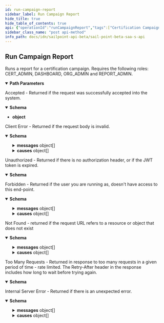 ```yaml
---
id: run-campaign-report
sidebar_label: Run Campaign Report
hide_title: true
hide_table_of_contents: true
api: {"operationId":"runCampaignReport","tags":["Certification Campaigns"],"description":"Runs a report for a certification campaign.\nRequires the following roles: CERT_ADMIN, DASHBOARD, ORG_ADMIN and REPORT_ADMIN.","parameters":[{"in":"path","name":"id","schema":{"type":"string","example":"2c91808571bcfcf80171c23e4b4221fc"},"required":true,"description":"The ID of the campaign for which report is being run."},{"in":"path","name":"type","schema":{"type":"string","enum":["CAMPAIGN_COMPOSITION_REPORT","CAMPAIGN_REMEDIATION_STATUS_REPORT","CAMPAIGN_STATUS_REPORT","CERTIFICATION_SIGNOFF_REPORT"]},"required":true,"description":"The type of the report to run."}],"responses":{"202":{"description":"Accepted - Returned if the request was successfully accepted into the system.","content":{"application/json":{"schema":{"type":"object"}}}},"400":{"description":"Client Error - Returned if the request body is invalid.","content":{"application/json":{"schema":{"type":"object","properties":{"detailCode":{"type":"string","description":"Fine-grained error code providing more detail of the error.","example":"400.1 Bad Request Content"},"trackingId":{"type":"string","description":"Unique tracking id for the error.","example":"e7eab60924f64aa284175b9fa3309599"},"messages":{"type":"array","description":"Generic localized reason for error","items":{"type":"object","properties":{"locale":{"type":"string","description":"The locale for the message text, a BCP 47 language tag.","example":"en-US"},"localeOrigin":{"type":"string","enum":["DEFAULT","REQUEST"],"description":"An indicator of how the locale was selected. *DEFAULT* means the locale is the system default. *REQUEST* means the locale was selected from the request context (i.e., best match based on the *Accept-Language* header). Additional values may be added in the future without notice.","example":"DEFAULT"},"text":{"type":"string","description":"Actual text of the error message in the indicated locale.","example":"The request was syntactically correct but its content is semantically invalid."}}}},"causes":{"type":"array","description":"Plain-text descriptive reasons to provide additional detail to the text provided in the messages field","items":{"type":"object","properties":{"locale":{"type":"string","description":"The locale for the message text, a BCP 47 language tag.","example":"en-US"},"localeOrigin":{"type":"string","enum":["DEFAULT","REQUEST"],"description":"An indicator of how the locale was selected. *DEFAULT* means the locale is the system default. *REQUEST* means the locale was selected from the request context (i.e., best match based on the *Accept-Language* header). Additional values may be added in the future without notice.","example":"DEFAULT"},"text":{"type":"string","description":"Actual text of the error message in the indicated locale.","example":"The request was syntactically correct but its content is semantically invalid."}}}}}}}}},"401":{"description":"Unauthorized - Returned if there is no authorization header, or if the JWT token is expired.","content":{"application/json":{"schema":{"type":"object","properties":{"error":{"description":"A message describing the error","example":"JWT validation failed: JWT is expired"}}}}}},"403":{"description":"Forbidden - Returned if the user you are running as, doesn't have access to this end-point.","content":{"application/json":{"schema":{"type":"object","properties":{"detailCode":{"type":"string","description":"Fine-grained error code providing more detail of the error.","example":"400.1 Bad Request Content"},"trackingId":{"type":"string","description":"Unique tracking id for the error.","example":"e7eab60924f64aa284175b9fa3309599"},"messages":{"type":"array","description":"Generic localized reason for error","items":{"type":"object","properties":{"locale":{"type":"string","description":"The locale for the message text, a BCP 47 language tag.","example":"en-US"},"localeOrigin":{"type":"string","enum":["DEFAULT","REQUEST"],"description":"An indicator of how the locale was selected. *DEFAULT* means the locale is the system default. *REQUEST* means the locale was selected from the request context (i.e., best match based on the *Accept-Language* header). Additional values may be added in the future without notice.","example":"DEFAULT"},"text":{"type":"string","description":"Actual text of the error message in the indicated locale.","example":"The request was syntactically correct but its content is semantically invalid."}}}},"causes":{"type":"array","description":"Plain-text descriptive reasons to provide additional detail to the text provided in the messages field","items":{"type":"object","properties":{"locale":{"type":"string","description":"The locale for the message text, a BCP 47 language tag.","example":"en-US"},"localeOrigin":{"type":"string","enum":["DEFAULT","REQUEST"],"description":"An indicator of how the locale was selected. *DEFAULT* means the locale is the system default. *REQUEST* means the locale was selected from the request context (i.e., best match based on the *Accept-Language* header). Additional values may be added in the future without notice.","example":"DEFAULT"},"text":{"type":"string","description":"Actual text of the error message in the indicated locale.","example":"The request was syntactically correct but its content is semantically invalid."}}}}}},"examples":{"403":{"summary":"An example of a 403 response object","value":{"detailCode":"403 Forbidden","trackingId":"b21b1f7ce4da4d639f2c62a57171b427","messages":[{"locale":"en-US","localeOrigin":"DEFAULT","text":"The server understood the request but refuses to authorize it."}]}}}}}},"404":{"description":"Not Found - returned if the request URL refers to a resource or object that does not exist","content":{"application/json":{"schema":{"type":"object","properties":{"detailCode":{"type":"string","description":"Fine-grained error code providing more detail of the error.","example":"400.1 Bad Request Content"},"trackingId":{"type":"string","description":"Unique tracking id for the error.","example":"e7eab60924f64aa284175b9fa3309599"},"messages":{"type":"array","description":"Generic localized reason for error","items":{"type":"object","properties":{"locale":{"type":"string","description":"The locale for the message text, a BCP 47 language tag.","example":"en-US"},"localeOrigin":{"type":"string","enum":["DEFAULT","REQUEST"],"description":"An indicator of how the locale was selected. *DEFAULT* means the locale is the system default. *REQUEST* means the locale was selected from the request context (i.e., best match based on the *Accept-Language* header). Additional values may be added in the future without notice.","example":"DEFAULT"},"text":{"type":"string","description":"Actual text of the error message in the indicated locale.","example":"The request was syntactically correct but its content is semantically invalid."}}}},"causes":{"type":"array","description":"Plain-text descriptive reasons to provide additional detail to the text provided in the messages field","items":{"type":"object","properties":{"locale":{"type":"string","description":"The locale for the message text, a BCP 47 language tag.","example":"en-US"},"localeOrigin":{"type":"string","enum":["DEFAULT","REQUEST"],"description":"An indicator of how the locale was selected. *DEFAULT* means the locale is the system default. *REQUEST* means the locale was selected from the request context (i.e., best match based on the *Accept-Language* header). Additional values may be added in the future without notice.","example":"DEFAULT"},"text":{"type":"string","description":"Actual text of the error message in the indicated locale.","example":"The request was syntactically correct but its content is semantically invalid."}}}}}},"examples":{"404":{"summary":"An example of a 404 response object","value":{"detailCode":"404 Not found","trackingId":"b21b1f7ce4da4d639f2c62a57171b427","messages":[{"locale":"en-US","localeOrigin":"DEFAULT","text":"The server did not find a current representation for the target resource."}]}}}}}},"429":{"description":"Too Many Requests - Returned in response to too many requests in a given period of time - rate limited. The Retry-After header in the response includes how long to wait before trying again.","content":{"application/json":{"schema":{"type":"object","properties":{"message":{"description":"A message describing the error","example":" Rate Limit Exceeded "}}}}}},"500":{"description":"Internal Server Error - Returned if there is an unexpected error.","content":{"application/json":{"schema":{"type":"object","properties":{"detailCode":{"type":"string","description":"Fine-grained error code providing more detail of the error.","example":"400.1 Bad Request Content"},"trackingId":{"type":"string","description":"Unique tracking id for the error.","example":"e7eab60924f64aa284175b9fa3309599"},"messages":{"type":"array","description":"Generic localized reason for error","items":{"type":"object","properties":{"locale":{"type":"string","description":"The locale for the message text, a BCP 47 language tag.","example":"en-US"},"localeOrigin":{"type":"string","enum":["DEFAULT","REQUEST"],"description":"An indicator of how the locale was selected. *DEFAULT* means the locale is the system default. *REQUEST* means the locale was selected from the request context (i.e., best match based on the *Accept-Language* header). Additional values may be added in the future without notice.","example":"DEFAULT"},"text":{"type":"string","description":"Actual text of the error message in the indicated locale.","example":"The request was syntactically correct but its content is semantically invalid."}}}},"causes":{"type":"array","description":"Plain-text descriptive reasons to provide additional detail to the text provided in the messages field","items":{"type":"object","properties":{"locale":{"type":"string","description":"The locale for the message text, a BCP 47 language tag.","example":"en-US"},"localeOrigin":{"type":"string","enum":["DEFAULT","REQUEST"],"description":"An indicator of how the locale was selected. *DEFAULT* means the locale is the system default. *REQUEST* means the locale was selected from the request context (i.e., best match based on the *Accept-Language* header). Additional values may be added in the future without notice.","example":"DEFAULT"},"text":{"type":"string","description":"Actual text of the error message in the indicated locale.","example":"The request was syntactically correct but its content is semantically invalid."}}}}}},"examples":{"500":{"summary":"An example of a 500 response object","value":{"detailCode":"500.0 Internal Fault","trackingId":"b21b1f7ce4da4d639f2c62a57171b427","messages":[{"locale":"en-US","localeOrigin":"DEFAULT","text":"An internal fault occurred."}]}}}}}}},"method":"post","path":"/campaigns/{id}/run-report/{type}","servers":[{"url":"https://{tenant}.api.identitynow.com/beta","description":"This is the beta API server.","variables":{"tenant":{"default":"sailpoint","description":"This is the name of your tenant, typically your company's name."}}}],"security":[{"oauth2":[]}],"securitySchemes":{"oauth2":{"type":"oauth2","description":"OAuth2 Bearer token (JWT). See [IdentityNow REST API Authentication](https://developer.sailpoint.com/docs/authentication.html) for more information.\n- Directions for generating a [personal access token](https://developer.sailpoint.com/docs/authentication.html#personal-access-tokens)\n- Directions using [client credentials flow](https://developer.sailpoint.com/docs/authentication.html#client-credentials-grant-flow)\n- Directions for using [authorization code flow](https://developer.sailpoint.com/docs/authentication.html#authorization-code-grant-flow)\n\nWhich authentication method should I choose?  See our [guide](https://developer.sailpoint.com/docs/authentication.html#which-oauth-2-0-grant-flow-should-i-use)\n\nLearn more about how to find your `tokenUrl` and `authorizationUrl` [in our docs](https://developer.sailpoint.com/docs/authentication.html#finding-your-tenant-s-oauth-details)\n","flows":{"clientCredentials":{"tokenUrl":"https://tenant.api.identitynow.com/oauth/token","scopes":{"sp:scopes:default":"default scope","sp:scopes:all":"access to all scopes"}},"authorizationCode":{"authorizationUrl":"https://tenant.identitynow.com/oauth/authorize","tokenUrl":"https://tenant.api.identitynow.com/oauth/token","scopes":{"sp:scopes:default":"default scope","sp:scopes:all":"access to all scopes"}}}}},"info":{"contact":{"email":"developers@sailpoint.com","name":"Developer Relations","url":"https://developer.sailpoint.com/discuss"},"description":"These are the public, beta APIs for SailPoint's SaaS services and are subject to change.","title":"SailPoint - Beta SaaS API","version":"3.1.0-beta"},"postman":{"name":"Run Campaign Report","description":{"content":"Runs a report for a certification campaign.\nRequires the following roles: CERT_ADMIN, DASHBOARD, ORG_ADMIN and REPORT_ADMIN.","type":"text/plain"},"url":{"path":["campaigns",":id","run-report",":type"],"host":["{{baseUrl}}"],"query":[],"variable":[{"disabled":false,"description":{"content":"(Required) The ID of the campaign for which report is being run.","type":"text/plain"},"type":"any","value":"","key":"id"},{"disabled":false,"description":{"content":"(Required) The type of the report to run.","type":"text/plain"},"type":"any","value":"","key":"type"}]},"header":[{"key":"Accept","value":"application/json"}],"method":"POST"}}
sidebar_class_name: "post api-method"
info_path: docs/idn/sailpoint-api-beta/sail-point-beta-saa-s-api
---
```



## Run Campaign Report



Runs a report for a certification campaign.
Requires the following roles: CERT_ADMIN, DASHBOARD, ORG_ADMIN and REPORT_ADMIN.

<details style={{"marginBottom":"1rem"}} data-collapsed={false} open={true}><summary style={{}}><strong>Path Parameters</strong></summary><div><ul><ParamsItem className={"paramsItem"} param={{"in":"path","name":"id","schema":{"type":"string","example":"2c91808571bcfcf80171c23e4b4221fc"},"required":true,"description":"The ID of the campaign for which report is being run."}}></ParamsItem><ParamsItem className={"paramsItem"} param={{"in":"path","name":"type","schema":{"type":"string","enum":["CAMPAIGN_COMPOSITION_REPORT","CAMPAIGN_REMEDIATION_STATUS_REPORT","CAMPAIGN_STATUS_REPORT","CERTIFICATION_SIGNOFF_REPORT"]},"required":true,"description":"The type of the report to run."}}></ParamsItem></ul></div></details><div><ApiTabs><TabItem label={"202"} value={"202"}><div>

Accepted - Returned if the request was successfully accepted into the system.

</div><div><MimeTabs groupId={"mime-type"}><TabItem label={"application/json"} value={"application/json"}><SchemaTabs groupId={"schema-tabs"}><TabItem label={"Schema"} value={"Schema"}><details style={{}} data-collapsed={false} open={true}><summary style={{"textAlign":"left"}}><strong>Schema</strong></summary><div style={{"textAlign":"left","marginLeft":"1rem"}}></div><ul style={{"marginLeft":"1rem"}}><li><div><strong>object</strong></div></li></ul></details></TabItem></SchemaTabs></TabItem></MimeTabs></div></TabItem><TabItem label={"400"} value={"400"}><div>

Client Error - Returned if the request body is invalid.

</div><div><MimeTabs groupId={"mime-type"}><TabItem label={"application/json"} value={"application/json"}><SchemaTabs groupId={"schema-tabs"}><TabItem label={"Schema"} value={"Schema"}><details style={{}} data-collapsed={false} open={true}><summary style={{"textAlign":"left"}}><strong>Schema</strong></summary><div style={{"textAlign":"left","marginLeft":"1rem"}}></div><ul style={{"marginLeft":"1rem"}}><SchemaItem collapsible={false} name={"detailCode"} required={false} schemaDescription={"Fine-grained error code providing more detail of the error."} schemaName={"string"} qualifierMessage={undefined} defaultValue={undefined}></SchemaItem><SchemaItem collapsible={false} name={"trackingId"} required={false} schemaDescription={"Unique tracking id for the error."} schemaName={"string"} qualifierMessage={undefined} defaultValue={undefined}></SchemaItem><SchemaItem collapsible={true} className={"schemaItem"}><details style={{}}><summary style={{}}><strong>messages</strong><span style={{"opacity":"0.6"}}> object[]</span></summary><div style={{"marginLeft":"1rem"}}><div style={{"marginTop":".5rem","marginBottom":".5rem"}}>

Generic localized reason for error

</div><SchemaItem collapsible={false} name={"locale"} required={false} schemaDescription={"The locale for the message text, a BCP 47 language tag."} schemaName={"string"} qualifierMessage={undefined} defaultValue={undefined}></SchemaItem><SchemaItem collapsible={false} name={"localeOrigin"} required={false} schemaDescription={"An indicator of how the locale was selected. *DEFAULT* means the locale is the system default. *REQUEST* means the locale was selected from the request context (i.e., best match based on the *Accept-Language* header). Additional values may be added in the future without notice."} schemaName={"string"} qualifierMessage={"**Possible values:** [`DEFAULT`, `REQUEST`]"} defaultValue={undefined}></SchemaItem><SchemaItem collapsible={false} name={"text"} required={false} schemaDescription={"Actual text of the error message in the indicated locale."} schemaName={"string"} qualifierMessage={undefined} defaultValue={undefined}></SchemaItem></div></details></SchemaItem><SchemaItem collapsible={true} className={"schemaItem"}><details style={{}}><summary style={{}}><strong>causes</strong><span style={{"opacity":"0.6"}}> object[]</span></summary><div style={{"marginLeft":"1rem"}}><div style={{"marginTop":".5rem","marginBottom":".5rem"}}>

Plain-text descriptive reasons to provide additional detail to the text provided in the messages field

</div><SchemaItem collapsible={false} name={"locale"} required={false} schemaDescription={"The locale for the message text, a BCP 47 language tag."} schemaName={"string"} qualifierMessage={undefined} defaultValue={undefined}></SchemaItem><SchemaItem collapsible={false} name={"localeOrigin"} required={false} schemaDescription={"An indicator of how the locale was selected. *DEFAULT* means the locale is the system default. *REQUEST* means the locale was selected from the request context (i.e., best match based on the *Accept-Language* header). Additional values may be added in the future without notice."} schemaName={"string"} qualifierMessage={"**Possible values:** [`DEFAULT`, `REQUEST`]"} defaultValue={undefined}></SchemaItem><SchemaItem collapsible={false} name={"text"} required={false} schemaDescription={"Actual text of the error message in the indicated locale."} schemaName={"string"} qualifierMessage={undefined} defaultValue={undefined}></SchemaItem></div></details></SchemaItem></ul></details></TabItem></SchemaTabs></TabItem></MimeTabs></div></TabItem><TabItem label={"401"} value={"401"}><div>

Unauthorized - Returned if there is no authorization header, or if the JWT token is expired.

</div><div><MimeTabs groupId={"mime-type"}><TabItem label={"application/json"} value={"application/json"}><SchemaTabs groupId={"schema-tabs"}><TabItem label={"Schema"} value={"Schema"}><details style={{}} data-collapsed={false} open={true}><summary style={{"textAlign":"left"}}><strong>Schema</strong></summary><div style={{"textAlign":"left","marginLeft":"1rem"}}></div><ul style={{"marginLeft":"1rem"}}><SchemaItem collapsible={false} name={"error"} required={false} schemaDescription={"A message describing the error"} schemaName={""} qualifierMessage={undefined} defaultValue={undefined}></SchemaItem></ul></details></TabItem></SchemaTabs></TabItem></MimeTabs></div></TabItem><TabItem label={"403"} value={"403"}><div>

Forbidden - Returned if the user you are running as, doesn't have access to this end-point.

</div><div><MimeTabs groupId={"mime-type"}><TabItem label={"application/json"} value={"application/json"}><SchemaTabs groupId={"schema-tabs"}><TabItem label={"Schema"} value={"Schema"}><details style={{}} data-collapsed={false} open={true}><summary style={{"textAlign":"left"}}><strong>Schema</strong></summary><div style={{"textAlign":"left","marginLeft":"1rem"}}></div><ul style={{"marginLeft":"1rem"}}><SchemaItem collapsible={false} name={"detailCode"} required={false} schemaDescription={"Fine-grained error code providing more detail of the error."} schemaName={"string"} qualifierMessage={undefined} defaultValue={undefined}></SchemaItem><SchemaItem collapsible={false} name={"trackingId"} required={false} schemaDescription={"Unique tracking id for the error."} schemaName={"string"} qualifierMessage={undefined} defaultValue={undefined}></SchemaItem><SchemaItem collapsible={true} className={"schemaItem"}><details style={{}}><summary style={{}}><strong>messages</strong><span style={{"opacity":"0.6"}}> object[]</span></summary><div style={{"marginLeft":"1rem"}}><div style={{"marginTop":".5rem","marginBottom":".5rem"}}>

Generic localized reason for error

</div><SchemaItem collapsible={false} name={"locale"} required={false} schemaDescription={"The locale for the message text, a BCP 47 language tag."} schemaName={"string"} qualifierMessage={undefined} defaultValue={undefined}></SchemaItem><SchemaItem collapsible={false} name={"localeOrigin"} required={false} schemaDescription={"An indicator of how the locale was selected. *DEFAULT* means the locale is the system default. *REQUEST* means the locale was selected from the request context (i.e., best match based on the *Accept-Language* header). Additional values may be added in the future without notice."} schemaName={"string"} qualifierMessage={"**Possible values:** [`DEFAULT`, `REQUEST`]"} defaultValue={undefined}></SchemaItem><SchemaItem collapsible={false} name={"text"} required={false} schemaDescription={"Actual text of the error message in the indicated locale."} schemaName={"string"} qualifierMessage={undefined} defaultValue={undefined}></SchemaItem></div></details></SchemaItem><SchemaItem collapsible={true} className={"schemaItem"}><details style={{}}><summary style={{}}><strong>causes</strong><span style={{"opacity":"0.6"}}> object[]</span></summary><div style={{"marginLeft":"1rem"}}><div style={{"marginTop":".5rem","marginBottom":".5rem"}}>

Plain-text descriptive reasons to provide additional detail to the text provided in the messages field

</div><SchemaItem collapsible={false} name={"locale"} required={false} schemaDescription={"The locale for the message text, a BCP 47 language tag."} schemaName={"string"} qualifierMessage={undefined} defaultValue={undefined}></SchemaItem><SchemaItem collapsible={false} name={"localeOrigin"} required={false} schemaDescription={"An indicator of how the locale was selected. *DEFAULT* means the locale is the system default. *REQUEST* means the locale was selected from the request context (i.e., best match based on the *Accept-Language* header). Additional values may be added in the future without notice."} schemaName={"string"} qualifierMessage={"**Possible values:** [`DEFAULT`, `REQUEST`]"} defaultValue={undefined}></SchemaItem><SchemaItem collapsible={false} name={"text"} required={false} schemaDescription={"Actual text of the error message in the indicated locale."} schemaName={"string"} qualifierMessage={undefined} defaultValue={undefined}></SchemaItem></div></details></SchemaItem></ul></details></TabItem><TabItem label={"403"} value={"403"}><ResponseSamples responseExample={"{\n  \"detailCode\": \"403 Forbidden\",\n  \"trackingId\": \"b21b1f7ce4da4d639f2c62a57171b427\",\n  \"messages\": [\n    {\n      \"locale\": \"en-US\",\n      \"localeOrigin\": \"DEFAULT\",\n      \"text\": \"The server understood the request but refuses to authorize it.\"\n    }\n  ]\n}"}></ResponseSamples></TabItem></SchemaTabs></TabItem></MimeTabs></div></TabItem><TabItem label={"404"} value={"404"}><div>

Not Found - returned if the request URL refers to a resource or object that does not exist

</div><div><MimeTabs groupId={"mime-type"}><TabItem label={"application/json"} value={"application/json"}><SchemaTabs groupId={"schema-tabs"}><TabItem label={"Schema"} value={"Schema"}><details style={{}} data-collapsed={false} open={true}><summary style={{"textAlign":"left"}}><strong>Schema</strong></summary><div style={{"textAlign":"left","marginLeft":"1rem"}}></div><ul style={{"marginLeft":"1rem"}}><SchemaItem collapsible={false} name={"detailCode"} required={false} schemaDescription={"Fine-grained error code providing more detail of the error."} schemaName={"string"} qualifierMessage={undefined} defaultValue={undefined}></SchemaItem><SchemaItem collapsible={false} name={"trackingId"} required={false} schemaDescription={"Unique tracking id for the error."} schemaName={"string"} qualifierMessage={undefined} defaultValue={undefined}></SchemaItem><SchemaItem collapsible={true} className={"schemaItem"}><details style={{}}><summary style={{}}><strong>messages</strong><span style={{"opacity":"0.6"}}> object[]</span></summary><div style={{"marginLeft":"1rem"}}><div style={{"marginTop":".5rem","marginBottom":".5rem"}}>

Generic localized reason for error

</div><SchemaItem collapsible={false} name={"locale"} required={false} schemaDescription={"The locale for the message text, a BCP 47 language tag."} schemaName={"string"} qualifierMessage={undefined} defaultValue={undefined}></SchemaItem><SchemaItem collapsible={false} name={"localeOrigin"} required={false} schemaDescription={"An indicator of how the locale was selected. *DEFAULT* means the locale is the system default. *REQUEST* means the locale was selected from the request context (i.e., best match based on the *Accept-Language* header). Additional values may be added in the future without notice."} schemaName={"string"} qualifierMessage={"**Possible values:** [`DEFAULT`, `REQUEST`]"} defaultValue={undefined}></SchemaItem><SchemaItem collapsible={false} name={"text"} required={false} schemaDescription={"Actual text of the error message in the indicated locale."} schemaName={"string"} qualifierMessage={undefined} defaultValue={undefined}></SchemaItem></div></details></SchemaItem><SchemaItem collapsible={true} className={"schemaItem"}><details style={{}}><summary style={{}}><strong>causes</strong><span style={{"opacity":"0.6"}}> object[]</span></summary><div style={{"marginLeft":"1rem"}}><div style={{"marginTop":".5rem","marginBottom":".5rem"}}>

Plain-text descriptive reasons to provide additional detail to the text provided in the messages field

</div><SchemaItem collapsible={false} name={"locale"} required={false} schemaDescription={"The locale for the message text, a BCP 47 language tag."} schemaName={"string"} qualifierMessage={undefined} defaultValue={undefined}></SchemaItem><SchemaItem collapsible={false} name={"localeOrigin"} required={false} schemaDescription={"An indicator of how the locale was selected. *DEFAULT* means the locale is the system default. *REQUEST* means the locale was selected from the request context (i.e., best match based on the *Accept-Language* header). Additional values may be added in the future without notice."} schemaName={"string"} qualifierMessage={"**Possible values:** [`DEFAULT`, `REQUEST`]"} defaultValue={undefined}></SchemaItem><SchemaItem collapsible={false} name={"text"} required={false} schemaDescription={"Actual text of the error message in the indicated locale."} schemaName={"string"} qualifierMessage={undefined} defaultValue={undefined}></SchemaItem></div></details></SchemaItem></ul></details></TabItem><TabItem label={"404"} value={"404"}><ResponseSamples responseExample={"{\n  \"detailCode\": \"404 Not found\",\n  \"trackingId\": \"b21b1f7ce4da4d639f2c62a57171b427\",\n  \"messages\": [\n    {\n      \"locale\": \"en-US\",\n      \"localeOrigin\": \"DEFAULT\",\n      \"text\": \"The server did not find a current representation for the target resource.\"\n    }\n  ]\n}"}></ResponseSamples></TabItem></SchemaTabs></TabItem></MimeTabs></div></TabItem><TabItem label={"429"} value={"429"}><div>

Too Many Requests - Returned in response to too many requests in a given period of time - rate limited. The Retry-After header in the response includes how long to wait before trying again.

</div><div><MimeTabs groupId={"mime-type"}><TabItem label={"application/json"} value={"application/json"}><SchemaTabs groupId={"schema-tabs"}><TabItem label={"Schema"} value={"Schema"}><details style={{}} data-collapsed={false} open={true}><summary style={{"textAlign":"left"}}><strong>Schema</strong></summary><div style={{"textAlign":"left","marginLeft":"1rem"}}></div><ul style={{"marginLeft":"1rem"}}><SchemaItem collapsible={false} name={"message"} required={false} schemaDescription={"A message describing the error"} schemaName={""} qualifierMessage={undefined} defaultValue={undefined}></SchemaItem></ul></details></TabItem></SchemaTabs></TabItem></MimeTabs></div></TabItem><TabItem label={"500"} value={"500"}><div>

Internal Server Error - Returned if there is an unexpected error.

</div><div><MimeTabs groupId={"mime-type"}><TabItem label={"application/json"} value={"application/json"}><SchemaTabs groupId={"schema-tabs"}><TabItem label={"Schema"} value={"Schema"}><details style={{}} data-collapsed={false} open={true}><summary style={{"textAlign":"left"}}><strong>Schema</strong></summary><div style={{"textAlign":"left","marginLeft":"1rem"}}></div><ul style={{"marginLeft":"1rem"}}><SchemaItem collapsible={false} name={"detailCode"} required={false} schemaDescription={"Fine-grained error code providing more detail of the error."} schemaName={"string"} qualifierMessage={undefined} defaultValue={undefined}></SchemaItem><SchemaItem collapsible={false} name={"trackingId"} required={false} schemaDescription={"Unique tracking id for the error."} schemaName={"string"} qualifierMessage={undefined} defaultValue={undefined}></SchemaItem><SchemaItem collapsible={true} className={"schemaItem"}><details style={{}}><summary style={{}}><strong>messages</strong><span style={{"opacity":"0.6"}}> object[]</span></summary><div style={{"marginLeft":"1rem"}}><div style={{"marginTop":".5rem","marginBottom":".5rem"}}>

Generic localized reason for error

</div><SchemaItem collapsible={false} name={"locale"} required={false} schemaDescription={"The locale for the message text, a BCP 47 language tag."} schemaName={"string"} qualifierMessage={undefined} defaultValue={undefined}></SchemaItem><SchemaItem collapsible={false} name={"localeOrigin"} required={false} schemaDescription={"An indicator of how the locale was selected. *DEFAULT* means the locale is the system default. *REQUEST* means the locale was selected from the request context (i.e., best match based on the *Accept-Language* header). Additional values may be added in the future without notice."} schemaName={"string"} qualifierMessage={"**Possible values:** [`DEFAULT`, `REQUEST`]"} defaultValue={undefined}></SchemaItem><SchemaItem collapsible={false} name={"text"} required={false} schemaDescription={"Actual text of the error message in the indicated locale."} schemaName={"string"} qualifierMessage={undefined} defaultValue={undefined}></SchemaItem></div></details></SchemaItem><SchemaItem collapsible={true} className={"schemaItem"}><details style={{}}><summary style={{}}><strong>causes</strong><span style={{"opacity":"0.6"}}> object[]</span></summary><div style={{"marginLeft":"1rem"}}><div style={{"marginTop":".5rem","marginBottom":".5rem"}}>

Plain-text descriptive reasons to provide additional detail to the text provided in the messages field

</div><SchemaItem collapsible={false} name={"locale"} required={false} schemaDescription={"The locale for the message text, a BCP 47 language tag."} schemaName={"string"} qualifierMessage={undefined} defaultValue={undefined}></SchemaItem><SchemaItem collapsible={false} name={"localeOrigin"} required={false} schemaDescription={"An indicator of how the locale was selected. *DEFAULT* means the locale is the system default. *REQUEST* means the locale was selected from the request context (i.e., best match based on the *Accept-Language* header). Additional values may be added in the future without notice."} schemaName={"string"} qualifierMessage={"**Possible values:** [`DEFAULT`, `REQUEST`]"} defaultValue={undefined}></SchemaItem><SchemaItem collapsible={false} name={"text"} required={false} schemaDescription={"Actual text of the error message in the indicated locale."} schemaName={"string"} qualifierMessage={undefined} defaultValue={undefined}></SchemaItem></div></details></SchemaItem></ul></details></TabItem><TabItem label={"500"} value={"500"}><ResponseSamples responseExample={"{\n  \"detailCode\": \"500.0 Internal Fault\",\n  \"trackingId\": \"b21b1f7ce4da4d639f2c62a57171b427\",\n  \"messages\": [\n    {\n      \"locale\": \"en-US\",\n      \"localeOrigin\": \"DEFAULT\",\n      \"text\": \"An internal fault occurred.\"\n    }\n  ]\n}"}></ResponseSamples></TabItem></SchemaTabs></TabItem></MimeTabs></div></TabItem></ApiTabs></div>
      